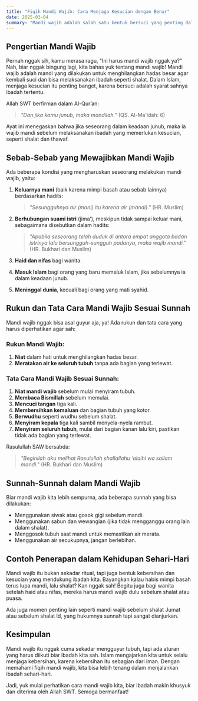```yaml
---
title: "Fiqih Mandi Wajib: Cara Menjaga Kesucian dengan Benar"
date: 2025-03-04
summary: "Mandi wajib adalah salah satu bentuk bersuci yang penting dalam Islam, terutama sebelum melaksanakan ibadah seperti shalat. Tulisan ini membahas secara lengkap tentang pengertian mandi wajib, dalil dari Al-Qur’an dan hadits, serta sebab-sebab yang mewajibkan seseorang untuk mandi. Selain itu, dijelaskan juga rukun, tata cara yang benar sesuai sunnah, serta sunnah-sunnah tambahan agar mandi wajib lebih sempurna."
---
```


## Pengertian Mandi Wajib

Pernah nggak sih, kamu merasa ragu, "Ini harus mandi wajib nggak ya?" Nah, biar nggak bingung lagi, kita bahas yuk tentang mandi wajib! Mandi wajib adalah mandi yang dilakukan untuk menghilangkan hadas besar agar kembali suci dan bisa melaksanakan ibadah seperti shalat. Dalam Islam, menjaga kesucian itu penting banget, karena bersuci adalah syarat sahnya ibadah tertentu.

Allah SWT berfirman dalam Al-Qur’an:

> _"Dan jika kamu junub, maka mandilah."_ (QS. Al-Ma'idah: 6)

Ayat ini menegaskan bahwa jika seseorang dalam keadaan junub, maka ia wajib mandi sebelum melaksanakan ibadah yang memerlukan kesucian, seperti shalat dan thawaf.

## Sebab-Sebab yang Mewajibkan Mandi Wajib

Ada beberapa kondisi yang mengharuskan seseorang melakukan mandi wajib, yaitu:

1. **Keluarnya mani** (baik karena mimpi basah atau sebab lainnya) berdasarkan hadits:
   > _"Sesungguhnya air (mani) itu karena air (mandi)."_ (HR. Muslim)

2. **Berhubungan suami istri** (jima’), meskipun tidak sampai keluar mani, sebagaimana disebutkan dalam hadits:
   > _"Apabila seseorang telah duduk di antara empat anggota badan istrinya lalu bersungguh-sungguh padanya, maka wajib mandi."_ (HR. Bukhari dan Muslim)

3. **Haid dan nifas** bagi wanita.
4. **Masuk Islam** bagi orang yang baru memeluk Islam, jika sebelumnya ia dalam keadaan junub.
5. **Meninggal dunia**, kecuali bagi orang yang mati syahid.

## Rukun dan Tata Cara Mandi Wajib Sesuai Sunnah

Mandi wajib nggak bisa asal guyur aja, ya! Ada rukun dan tata cara yang harus diperhatikan agar sah:

### Rukun Mandi Wajib:
1. **Niat** dalam hati untuk menghilangkan hadas besar.
2. **Meratakan air ke seluruh tubuh** tanpa ada bagian yang terlewat.

### Tata Cara Mandi Wajib Sesuai Sunnah:
1. **Niat mandi wajib** sebelum mulai menyiram tubuh.
2. **Membaca Bismillah** sebelum memulai.
3. **Mencuci tangan** tiga kali.
4. **Membersihkan kemaluan** dan bagian tubuh yang kotor.
5. **Berwudhu** seperti wudhu sebelum shalat.
6. **Menyiram kepala** tiga kali sambil menyela-nyela rambut.
7. **Menyiram seluruh tubuh**, mulai dari bagian kanan lalu kiri, pastikan tidak ada bagian yang terlewat.

Rasulullah SAW bersabda:
> _"Beginilah aku melihat Rasulullah shallallahu ‘alaihi wa sallam mandi."_ (HR. Bukhari dan Muslim)

## Sunnah-Sunnah dalam Mandi Wajib

Biar mandi wajib kita lebih sempurna, ada beberapa sunnah yang bisa dilakukan:
- Menggunakan siwak atau gosok gigi sebelum mandi.
- Menggunakan sabun dan wewangian (jika tidak mengganggu orang lain dalam shalat).
- Menggosok tubuh saat mandi untuk memastikan air merata.
- Menggunakan air secukupnya, jangan berlebihan.

## Contoh Penerapan dalam Kehidupan Sehari-Hari

Mandi wajib itu bukan sekadar ritual, tapi juga bentuk kebersihan dan kesucian yang mendukung ibadah kita. Bayangkan kalau habis mimpi basah terus lupa mandi, lalu shalat? Kan nggak sah! Begitu juga bagi wanita setelah haid atau nifas, mereka harus mandi wajib dulu sebelum shalat atau puasa.

Ada juga momen penting lain seperti mandi wajib sebelum shalat Jumat atau sebelum shalat Id, yang hukumnya sunnah tapi sangat dianjurkan.

## Kesimpulan

Mandi wajib itu nggak cuma sekadar mengguyur tubuh, tapi ada aturan yang harus diikuti biar ibadah kita sah. Islam mengajarkan kita untuk selalu menjaga kebersihan, karena kebersihan itu sebagian dari iman. Dengan memahami fiqih mandi wajib, kita bisa lebih tenang dalam menjalankan ibadah sehari-hari.

Jadi, yuk mulai perhatikan cara mandi wajib kita, biar ibadah makin khusyuk dan diterima oleh Allah SWT. Semoga bermanfaat!

